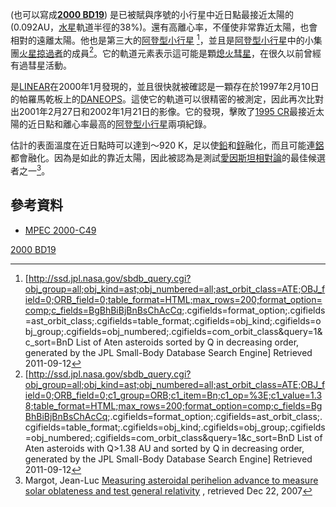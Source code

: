{{DISPLAYTITLE:{{mp|(137924) 2000 BD|19}}}}
{{Infobox planet
 | discovery=yes
 | physical_characteristics = yes
 | bgcolour=#FFFFC0
 | name={{mp|(137924) 2000 BD|19}}
 | discoverer=[[林肯近地小行星研究小組|LINEAR]]
 | discovered=January 26, 2000年1月26日
 | discovery_ref = <ref name=jpldata/><ref name=NeoDys/>
 | alt_names=''none''
 | mp_category=[[阿登型小行星|阿登型小行星]],<br>[[水星軌道穿越小行星|水星穿越者]],<br>[[金星軌道穿越小行星|金星穿越者]],<br>[[地球軌道穿越小行星|地球穿越者]],<br>[[火星軌道穿越小行星|火星掠過者]]
 | orbit_ref = <ref name=jpldata>[http://ssd.jpl.nasa.gov/sbdb.cgi?sstr=137924 JPL Small-Body Database Browser on 127924 2000 BD19] Retrieved 2011-09-12</ref><ref name=AstDys>[http://hamilton.dm.unipi.it/astdys/index.php?pc=1.1.0&n=137924 AstDys-2 on (127924) 2000 BD19] Retrieved 2011-09-12</ref>
 | epoch=August 27, 2011 ([[Julian_day|JD]] 2455800.5)
 | semimajor=0.876479201 AU
 | perihelion=0.09204864 AU
 | aphelion=1.66090976 [[天文單位|AU]]
 | eccentricity=0.8949791
 | period=0.82057943 [[儒略日|a]] (299.716636 [[日|d]])
 | inclination=25.68871[[度|°]]
 | asc_node=333.78470°
 | arg_peri=324.26746°
 | mean_anomaly=207.10800°
 | dimensions=0.91 km<ref name=NeoDys/>
 | mass=
 | density=
 | rotation=
 | spectral_type=
 | abs_magnitude=17.1<ref name=jpldata/>
 | albedo=0.11<ref name=NeoDys>[http://newton.dm.unipi.it/neodys2/index.php?pc=1.1.9&n=137924 NeoDys-2 on (127924) 2000 BD19] Retrieved 2011-09-12</ref>
 | single_temperature=
}}
'''{{mp|(137924) 2000 BD|19}}''' (也可以寫成'''[[小行星#小行星的命名|2000 BD19]]''') 是已被賦與序號的小行星中近日點最接近太陽的 (0.092AU，[[水星|水星]]軌道半徑的38%)。還有高離心率，不僅使{{mp|2000 BD|19}}非常靠近太陽，也會相對的遠離太陽。他也是第三大的[[阿登型小行星|阿登型小行星]] <ref name=jplaten>[http://ssd.jpl.nasa.gov/sbdb_query.cgi?obj_group=all;obj_kind=ast;obj_numbered=all;ast_orbit_class=ATE;OBJ_field=0;ORB_field=0;table_format=HTML;max_rows=200;format_option=comp;c_fields=BgBhBiBjBnBsChAcCq;.cgifields=format_option;.cgifields=ast_orbit_class;.cgifields=table_format;.cgifields=obj_kind;.cgifields=obj_group;.cgifields=obj_numbered;.cgifields=com_orbit_class&query=1&c_sort=BnD List of Aten asteroids sorted by Q in decreasing order, generated by the JPL Small-Body Database Search Engine] {{Wayback|url=http://ssd.jpl.nasa.gov/sbdb_query.cgi?obj_group=all;obj_kind=ast;obj_numbered=all;ast_orbit_class=ATE;OBJ_field=0;ORB_field=0;table_format=HTML;max_rows=200;format_option=comp;c_fields=BgBhBiBjBnBsChAcCq;.cgifields=format_option;.cgifields=ast_orbit_class;.cgifields=table_format;.cgifields=obj_kind;.cgifields=obj_group;.cgifields=obj_numbered;.cgifields=com_orbit_class&query=1&c_sort=BnD |date=20120914173424 }} Retrieved 2011-09-12</ref>，並且是[[阿登型小行星|阿登型小行星]]中的小集團[[火星軌道穿越小行星|火星掠過者]]的成員<ref name=jplatenQ>[http://ssd.jpl.nasa.gov/sbdb_query.cgi?obj_group=all;obj_kind=ast;obj_numbered=all;ast_orbit_class=ATE;OBJ_field=0;ORB_field=0;c1_group=ORB;c1_item=Bn;c1_op=%3E;c1_value=1.38;table_format=HTML;max_rows=200;format_option=comp;c_fields=BgBhBiBjBnBsChAcCq;.cgifields=format_option;.cgifields=ast_orbit_class;.cgifields=table_format;.cgifields=obj_kind;.cgifields=obj_group;.cgifields=obj_numbered;.cgifields=com_orbit_class&query=1&c_sort=BnD List of Aten asteroids with Q>1.38 AU and sorted by Q in decreasing order, generated by the JPL Small-Body Database Search Engine] {{Wayback|url=http://ssd.jpl.nasa.gov/sbdb_query.cgi?obj_group=all;obj_kind=ast;obj_numbered=all;ast_orbit_class=ATE;OBJ_field=0;ORB_field=0;c1_group=ORB;c1_item=Bn;c1_op=%3E;c1_value=1.38;table_format=HTML;max_rows=200;format_option=comp;c_fields=BgBhBiBjBnBsChAcCq;.cgifields=format_option;.cgifields=ast_orbit_class;.cgifields=table_format;.cgifields=obj_kind;.cgifields=obj_group;.cgifields=obj_numbered;.cgifields=com_orbit_class&query=1&c_sort=BnD |date=20201129184144 }} Retrieved 2011-09-12</ref>。它的軌道元素表示這可能是顆[[熄火彗星|熄火彗星]]，在很久以前曾經有過彗星活動。

{{mp|2000 BD|19}}是[[林肯近地小行星研究小組|LINEAR]]在2000年1月發現的，並且很快就被確認是一顆存在於1997年2月10日的帕羅馬乾板上的[[DLR-Archenhold_Near_Earth_Objects_Precovery_Survey|DANEOPS]]。這使它的軌道可以很精密的被測定，因此再次比對出2001年2月27日和2002年1月21日的影像。它的發現，擊敗了[[1995_CR|1995 CR]]最接近太陽的近日點和離心率最高的[[阿登型小行星|阿登型小行星]]兩項紀錄。

估計{{mp|2000 BD|19}}的表面溫度在近日點時可以達到～920 K，足以使[[鉛|鉛]]和[[鋅|鋅]]融化，而且可能連[[鋁|鋁]]都會融化。因為{{mp|2000 BD|19}}是如此的靠近太陽，因此被認為是測試[[愛因斯坦|愛因斯坦]][[相對論|相對論]]的最佳候選者之一<ref>Margot, Jean-Luc [http://www.astro.cornell.edu/~jlm/NEAs/2000BD19/ Measuring asteroidal perihelion advance to measure solar oblateness and test general relativity] {{Wayback|url=http://www.astro.cornell.edu/~jlm/NEAs/2000BD19/ |date=20140616110335 }}, retrieved Dec 22, 2007</ref>。

==參考資料==
{{reflist}}
* [http://cfa-www.harvard.edu/mpec/K00/K00C49.html MPEC 2000-C49] {{Wayback|url=http://cfa-www.harvard.edu/mpec/K00/K00C49.html |date=20020816134750 }}

{{Minor planets navigator|(137923) 2000 BF18|(137925) 2000 BJ19}}
{{小天體}}

{{DEFAULTSORT:2000 BD19}}
[[Category:阿登型小行星|2000 BD19]]